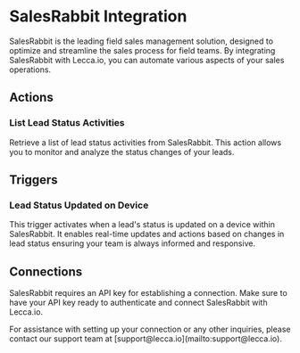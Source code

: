 
# SalesRabbit Integration

SalesRabbit is the leading field sales management solution, designed to optimize and streamline the sales process for field teams. By integrating SalesRabbit with Lecca.io, you can automate various aspects of your sales operations.

## Actions

### List Lead Status Activities

Retrieve a list of lead status activities from SalesRabbit. This action allows you to monitor and analyze the status changes of your leads.

## Triggers

### Lead Status Updated on Device

This trigger activates when a lead's status is updated on a device within SalesRabbit. It enables real-time updates and actions based on changes in lead status ensuring your team is always informed and responsive.

## Connections

SalesRabbit requires an API key for establishing a connection. Make sure to have your API key ready to authenticate and connect SalesRabbit with Lecca.io.

<Callout emoji="🔑" type="info">
  For assistance with setting up your connection or any other inquiries, please
  contact our support team at [support@lecca.io](mailto:support@lecca.io).
</Callout>
